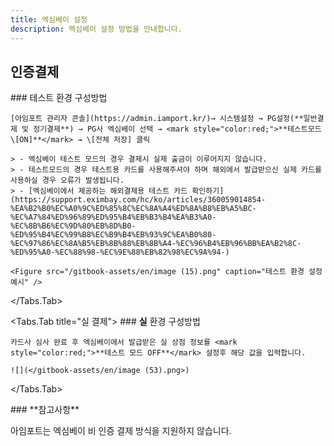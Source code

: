 ```yaml
---
title: 엑심베이 설정
description: 엑심베이 설정 방법을 안내합니다.
---
```



## 인증결제

<Tabs>
  <Tabs.Tab title="테스트 결제">
    ### 테스트 환경 구성방법

    [아임포트 관리자 콘솔](https://admin.iamport.kr/)→ 시스템설정 → PG설정(**일반결제 및 정기결제**) → PG사 엑심베이 선택 → <mark style="color:red;">**테스트모드 \[ON]**</mark> → \[전체 저장] 클릭

    > - 엑심베이 테스트 모드의 경우 결제시 실제 출금이 이루어지지 않습니다.
    > - 테스트모드의 경우 테스트용 카드를 사용해주셔야 하며 해외에서 발급받으신 실제 카드를 사용하실 경우 오류가 발생됩니다.
    > - [엑심베이에서 제공하는 해외결제용 테스트 카드 확인하기](https://support.eximbay.com/hc/ko/articles/360059014854-%EA%B2%B0%EC%A0%9C%ED%85%8C%EC%8A%A4%ED%8A%B8%EB%A5%BC-%EC%A7%84%ED%96%89%ED%95%B4%EB%B3%B4%EA%B3%A0-%EC%8B%B6%EC%9D%80%EB%8D%B0-%ED%95%B4%EC%99%B8%EC%B9%B4%EB%93%9C%EA%B0%80-%EC%97%86%EC%8A%B5%EB%8B%88%EB%8B%A4-%EC%96%B4%EB%96%BB%EA%B2%8C-%ED%95%A0-%EC%88%98-%EC%9E%88%EB%82%98%EC%9A%94-)

    <Figure src="/gitbook-assets/en/image (15).png" caption="테스트 환경 설정 예시" />
  </Tabs.Tab>

  <Tabs.Tab title="실 결제">
    ### **실** 환경 구성방법

    카드사 심사 완료 후 엑심베이에서 발급받은 실 상점 정보를 <mark style="color:red;">**테스트 모드 OFF**</mark> 설정후 해당 값을 입력합니다.

    ![](</gitbook-assets/en/image (53).png>)
  </Tabs.Tab>
</Tabs>

<Hint style="success">
  ### **참고사항**

  아임포트는 엑심베이 비 인증 결제 방식을 지원하지 않습니다.
</Hint>
